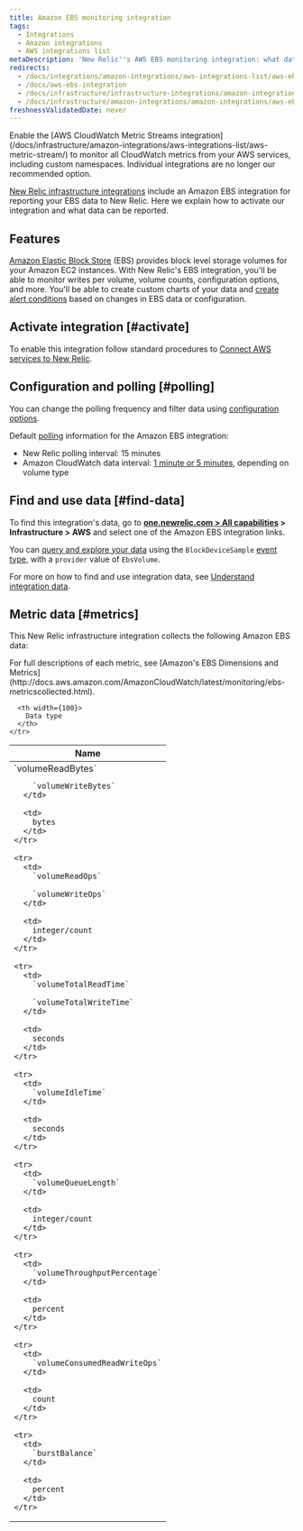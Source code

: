 ```yaml
---
title: Amazon EBS monitoring integration
tags:
  - Integrations
  - Amazon integrations
  - AWS integrations list
metaDescription: 'New Relic''s AWS EBS monitoring integration: what data it reports, and how to enable it.'
redirects:
  - /docs/integrations/amazon-integrations/aws-integrations-list/aws-ebs-monitoring-integration
  - /docs/aws-ebs-integration
  - /docs/infrastructure/infrastructure-integrations/amazon-integrations/aws-ebs-integration
  - /docs/infrastructure/amazon-integrations/amazon-integrations/aws-ebs-monitoring-integration
freshnessValidatedDate: never
---
```


<Callout variant="important">
  Enable the [AWS CloudWatch Metric Streams integration](/docs/infrastructure/amazon-integrations/aws-integrations-list/aws-metric-stream/) to monitor all CloudWatch metrics from your AWS services, including custom namespaces. Individual integrations are no longer our recommended option.
</Callout>

[New Relic infrastructure integrations](/docs/infrastructure/integrations-getting-started/getting-started/introduction-infrastructure-integrations) include an Amazon EBS integration for reporting your EBS data to New Relic. Here we explain how to activate our integration and what data can be reported.

## Features

[Amazon Elastic Block Store](https://aws.amazon.com/ebs/) (EBS) provides block level storage volumes for your Amazon EC2 instances. With New Relic's EBS integration, you'll be able to monitor writes per volume, volume counts, configuration options, and more. You'll be able to create custom charts of your data and [create alert conditions](/docs/infrastructure/new-relic-infrastructure/infrastructure-alert-conditions/infrastructure-alerts-add-edit-or-view-host-alert-information) based on changes in EBS data or configuration.

## Activate integration [#activate]

To enable this integration follow standard procedures to [Connect AWS services to New Relic](/docs/infrastructure/infrastructure-integrations/getting-started/connect-aws-integrations-infrastructure).

## Configuration and polling [#polling]

You can change the polling frequency and filter data using [configuration options](/docs/integrations/new-relic-integrations/getting-started/configure-polling-frequency-data-collection-cloud-integrations).

Default [polling](/docs/infrastructure/amazon-integrations/aws-integrations-list/aws-polling-intervals-infrastructure-integrations) information for the Amazon EBS integration:

* New Relic polling interval: 15 minutes
* Amazon CloudWatch data interval: [1 minute or 5 minutes](http://docs.aws.amazon.com/AmazonCloudWatch/latest/monitoring/ebs-metricscollected.html), depending on volume type

## Find and use data [#find-data]

To find this integration's data, go to <DoNotTranslate>**[one.newrelic.com > All capabilities](https://one.newrelic.com/all-capabilities) > Infrastructure > AWS**</DoNotTranslate> and select one of the Amazon EBS integration links.

You can [query and explore your data](/docs/using-new-relic/data/understand-data/query-new-relic-data) using the `BlockDeviceSample` [event type](/docs/data-apis/understand-data/new-relic-data-types/#event-data), with a `provider` value of `EbsVolume`.

For more on how to find and use integration data, see [Understand integration data](/docs/infrastructure/integrations/find-use-infrastructure-integration-data).

## Metric data [#metrics]

This New Relic infrastructure integration collects the following Amazon EBS data:

<Callout variant="tip">
  For full descriptions of each metric, see [Amazon's EBS Dimensions and Metrics](http://docs.aws.amazon.com/AmazonCloudWatch/latest/monitoring/ebs-metricscollected.html).
</Callout>

<table>
  <thead>
    <tr>
      <th width={200}>
        Name
      </th>

      <th width={100}>
        Data type
      </th>
    </tr>
  </thead>

  <tbody>
    <tr>
      <td>
        `volumeReadBytes`

        `volumeWriteBytes`
      </td>

      <td>
        bytes
      </td>
    </tr>

    <tr>
      <td>
        `volumeReadOps`

        `volumeWriteOps`
      </td>

      <td>
        integer/count
      </td>
    </tr>

    <tr>
      <td>
        `volumeTotalReadTime`

        `volumeTotalWriteTime`
      </td>

      <td>
        seconds
      </td>
    </tr>

    <tr>
      <td>
        `volumeIdleTime`
      </td>

      <td>
        seconds
      </td>
    </tr>

    <tr>
      <td>
        `volumeQueueLength`
      </td>

      <td>
        integer/count
      </td>
    </tr>

    <tr>
      <td>
        `volumeThroughputPercentage`
      </td>

      <td>
        percent
      </td>
    </tr>

    <tr>
      <td>
        `volumeConsumedReadWriteOps`
      </td>

      <td>
        count
      </td>
    </tr>

    <tr>
      <td>
        `burstBalance`
      </td>

      <td>
        percent
      </td>
    </tr>
  </tbody>
</table>
